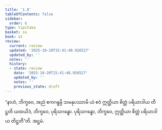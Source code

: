```yaml
---
title: '1.8'
tableOfContents: false
sidebar:
  order: 8
type: tipitaka
basket: su
book: a1
review:
  current: review
  updated: '2025-10-20T15:41:48.926527'
  updated_by: ''
  notes: ''
  history:
  - state: review
    date: '2025-10-20T15:41:48.926527'
    updated_by: ''
    notes: ''
    previous_state: draft
---
```



<DynamicBreadcrumb />


<ReviewStatus review={frontmatter.review} showDetails={true} />

<HypothesisAnnotation frontmatter={frontmatter} />

<Division number="8" book="a1" e="ch" v="15" p="2">

<Paragraph number="17" book="a1">
“နာဟံ, ဘိက္ခဝေ, အညံ ဧကဂန္ဓမ္ပိ သမနုပဿာမိ ယံ ဧဝံ ဣတ္ထိယာ စိတ္တံ ပရိယာဒါယ တိဋ္ဌတိ ယထယိဒံ, ဘိက္ခဝေ, ပုရိသဂန္ဓော. ပုရိသဂန္ဓော, ဘိက္ခဝေ, ဣတ္ထိယာ စိတ္တံ ပရိယာဒါယ တိဋ္ဌတီ”တိ.

</Paragraph>
</Division>

<Paragraph number="18" type="center" book="a1">
အဋ္ဌမံ.
</Paragraph>